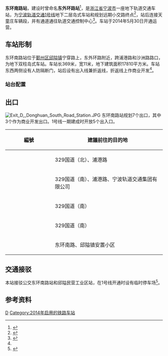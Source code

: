 {{Infobox station
| name = 东环南路站
| eng_name = Donghuan South Road Station
| linecolour = {{NingboRT color|1|s}}
| symbol_location = 
| symbol = 
| type = [[地铁站|地铁站]]
| image = Platform of Donghuan South Road Station 01, 2014-06.JPG
| alt = 
| caption = 东环南路站大字壁，摄于2014年
| address = [[邱隘镇|邱隘镇]]宁穿路、浦港路路口
| borough = [[浙江省|浙江省]][[宁波市|宁波市]][[鄞州区|鄞州区]]
| country = {{CHN}}
| coordinates = {{coord|format=dms|display=inline,title|Region:CN_Railway_Station}}
| owned = [[宁波市轨道交通集团有限公司|宁波市轨道交通集团]]
| operator = 宁波市轨道交通集团运营分公司
| train_operators = 
| line = {{NingboRT Sign|1|full}}
| distance = 
| platform = 1个[[岛式站台|岛式站台]]
| tracks = 2条
| bus_routes = <!--公交线路-->
| bus_stands = <!--公交站数量-->
| connections = <!--换乘交通-->
| structure = 地下车站
| hall = 地下站厅
| interchange = 
| elevator = 
| exits = 7个（开放5个）
| disabled = <!--无障碍设施-->
| depth = <!--车站埋深-->
| levels = 2层
| architect = 
| architectural_style = 
| colour = {{colorbox|#FFFFFD|border=black}} 白色
| status = 在用
| built = 
| opened = {{NingboRT Dater|year|month|day|line=1}}
| closed = 
| former = 
| passengers = 
| pass_year = 
| pass_rank = 
| station_hours =
| hours = {{NingboRT Station Time|1|东高|0:00|东霞|0:00|霞高|0:31|高霞|0:38}}
| first = {{NingboRT Time|1东高F|0:0}}<br />{{NingboRT Time|1东霞F|0:0}}
| last = {{NingboRT Time|1霞高L|0:31}}<br />{{NingboRT Time|1高霞L|0:38}}
| adjacent = {{s-rail-start}}
{{s-rail|title=NingboRT}}
{{s-line new|system=NingboRT|line=1|previous=盛莫路|type2=2|next=邱隘东}}
{{s-end}}
| route_map = {{bs-map|inline=1|legend=0
|top={{pad|48px}}往[[盛莫路站|盛莫路站]]
|map=
uSTRf\uSTRg
uSTR+BSl\uSTR+BSr
uSTR+BSl\uSTR+BSr
uSTRc2\STR!~uSTR3\STR!~uSTR2\uSTRc3
uSTR+1\KRWgl+l!~uSTRc4\KRWgr+r!~uSTRc1\uSTR+4
{{nowrap|往[[天童庄车辆段|天童庄]]}}! !umKRZu\STRr\STR\uSTR
[[天童庄车辆段|车辆段]]! !umKRZu\STRq\STRr\uSTR
uSTR2\uSTRc3\uSTRc2\uSTR3
uSTRc1\uSTR+4\uSTR+1\uSTRc4
uSTRf\uSTRg
|bottom={{pad|48px}}往[[邱隘东站|邱隘东站]]
}}
}}
'''东环南路站'''，建设时曾命名'''东外环路站'''<ref>{{cite web|url=http://fgw.ningbo.gov.cn/art/2009/9/17/art_872_1179526.html|title=宁波轨道交通1号线一期20个车站站名正式确定|publisher=宁波市发展和改革委员会|date=2009-09-17|accessdate=2013-01-13|archive-date=2017-11-10|archive-url=https://web.archive.org/web/20171110061710/http://fgw.ningbo.gov.cn/art/2009/9/17/art_872_1179526.html|dead-url=no}}</ref>，是[[浙江省|浙江省]][[宁波市|宁波市]]一座地下轨道交通车站，为[[宁波轨道交通|宁波轨道交通]][[宁波轨道交通1号线|1号线]]地下二层岛式车站和规划远期小交路终点<ref name="main">{{cite web|url=http://daily.cnnb.com.cn/dnsb/html/2009-06/26/content_96812.htm|title=详解1号线一期站点|publisher=东南商报|date=2009-06-26|accessdate=2013-01-11|archive-date=2014-12-22|archive-url=https://web.archive.org/web/20141222194000/http://daily.cnnb.com.cn/dnsb/html/2009-06/26/content_96812.htm|dead-url=no}}</ref>，站后连接天童庄车辆段，并有通道通往轨道交通控制中心<ref>{{cite web|url=http://zt.cnnb.com.cn/system/2014/05/26/008071312.shtml|title=东环南路站|publisher=中国宁波网|date=2014-05-26|accessdate=2015-01-25|archive-date=2016-03-07|archive-url=https://web.archive.org/web/20160307012322/http://zt.cnnb.com.cn/system/2014/05/26/008071312.shtml}}</ref>。车站于2014年5月30日开通运营。

== 车站形制 ==
东环南路站位于[[鄞州区|鄞州区]][[邱隘镇|邱隘镇]]宁穿路上，东外环路附近，跨浦港路和沙洲路路口，为地下双柱岛式车站。车站长369米，宽11米，地下建筑面积17810平方米。车站东西两侧设有人防隔断门，站后设有出入线兼折返线，折返线上作商业开发<ref name="main" />。

=== 站台配置 ===
{{RenderStations|system=NingboRT|
{{RailStStart|北}}
{{RailStLine|1|1|dir=l|{{NingboRT Sign|1}} $$盛莫路$$・{{NingboRT Terminus|1|left}}方向}}
{{RailStPlatform|岛}}
{{RailStLine|2|2|dir=r|{{NingboRT Sign|1}} $$邱隘东$$・{{NingboRT Terminus|1|right}}方向}}
{{RailStEnd|南}}
}}

== 出口 ==
[[File:Exit_D,_Donghuan_South_Road_Station.JPG|thumb]]
东环南路站规划7个出口，其中3个作为商业开发出口。1号线一期建成时开放5个出入口。
{| class="wikitable"
! width=135px | 編號 !! 建議前往的目的地
|-
| {{NingboRT Exit|A}}
| 329国道（北）、浦港路
|-
| {{NingboRT Exit|B|注=E}}
| 329国道（南）、浦港路、宁波轨道交通集团有限公司
|-
| {{NingboRT Exit|C}}
| 329国道（南）
|-
| {{NingboRT Exit|D|注=E}}
| 329国道（南）
|-
| {{NingboRT Exit|E}}
| 东环南路、邱隘镇安置小区
|}

== 交通接驳 ==
本站接驳公交东环南路站和邱隘民营工业区站，在1号线开通时设有临时停车场<ref>{{cite web|url=http://news.cnnb.com.cn/system/2014/04/03/008028949.shtml|title=轨道交通1号线一期公交接驳方案出炉|publisher=中国宁波网|date=2014-04-03|accessdate=2015-01-25|archive-date=2021-10-07|archive-url=https://web.archive.org/web/20211007064850/http://news.cnnb.com.cn/system/2014/04/03/008028949.shtml}}</ref>。

== 参考资料 ==
{{commonscat|Donghuan South Road Station}}
{{reflist}}

{{宁波轨道交通1号线|D}}

[[Category:鄞州区轨道交通车站|D]]
[[Category:2014年启用的铁路车站|Category:2014年启用的铁路车站]]